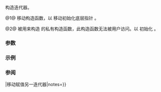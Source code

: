{{cpp/ranges/chunk_view/inner_iterator/title|''inner-iterator''}}
{{cpp/ranges/chunk_view/navbar}}

{{dcl begin}}
{{dcl|num=1|since=c++23|1=
/*inner-iterator*/( /*inner-iterator*/&amp;&amp; other ) = default;
}}
{{dcl|num=2|notes={{mark expos}}|1=
private:
constexpr explicit /*inner-iterator*/( chunk_view&amp; parent );
}}
{{dcl end}}

构造迭代器。

@1@ 移动构造函数，以 {{box|{{c/core|other.}}{{tti|parent_}}}} 移动初始化底层指针 {{rlpi|/#数据成员|parent_}}。 

@2@ 被用来构造 {{ltt|cpp/ranges/chunk_view/begin|chunk_view::begin}} 的私有构造函数，此构造函数无法被用户访问。以 {{c|std::addressof(parent)}} 初始化 {{rlpi|/#数据成员|parent_}}。

===参数===
{{par begin}}
{{par|other|{{rlp|/|迭代器}}}}
{{par|parent|外围 {{lc|ranges::chunk_view}} 对象}}
{{par end}}

===示例===
{{example
|code=
|output=
}}

===参阅===
{{dsc begin}}
{{dsc mem fun|cpp/ranges/chunk_view/inner_iterator/operator{{=}}|移动赋值另一迭代器|notes={{mark c++23}}}}
{{dsc end}}

{{langlinks|de|en|es|ja|ru}}
